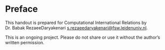 # Preface {.unnumbered}

This handout is prepared for Computational International Relations by Dr. Babak RezaeeDaryakenari [s.rezaeedaryakenari\@fsw.leidenuniv.nl](mailto:s.rezaeedaryakenari@fsw.leidenuniv.nl).

This is an ongoing project. Please do not share or use it without the author's written permission.
